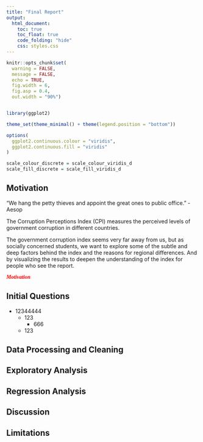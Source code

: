 ```yaml
---
title: "Final Report"
output: 
  html_document:
    toc: true
    toc_float: true
    code_folding: "hide"
    css: styles.css
---
```


```r
knitr::opts_chunk$set(
  warning = FALSE, 
  message = FALSE, 
  echo = TRUE,
  fig.width = 6,
  fig.asp = 0.4,
  out.width = "90%")


library(ggplot2)

theme_set(theme_minimal() + theme(legend.position = "bottom"))

options(
  ggplot2.continuous.colour = "viridis",
  ggplot2.continuous.fill = "viridis"
)

scale_colour_discrete = scale_colour_viridis_d
scale_fill_discrete = scale_fill_viridis_d
```



## **Motivation**

“We hang the petty thieves and appoint the great ones to public office.” - Aesop

The Corruption Perceptions Index (CPI) measures the perceived levels of government corruption in different countries. 

The government corruption index seems very far away from us, but as socially concerned students, we want to explore some of the subtle and deep factors behind the index and the reasons for regional differences. And by visualizing the results to deepen the understanding of the index for people who see the report.

<span style="font-family: 'Times New Roman', Times, serif; font-style: italic; font-weight: bold; color: red;">**Motivation**</span>

## **Initial Questions** 
* 12344444
  - 123
    - 666
  - 123


## **Data Processing and Cleaning**

## **Exploratory Analysis**


## **Regression Analysis**

## **Discussion**

## **Limitations**
